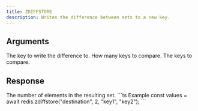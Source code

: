 ```yaml
---
title: ZDIFFSTORE
description: Writes the difference between sets to a new key.
---
```



## Arguments 

<ParamField body="destination" type="string" required>
  The key to write the difference to.
</ParamField>

<ParamField body="keys" type="integer" required>
  How many keys to compare.
</ParamField>

<ParamField body="keys" type="...string[]" required>
  The keys to compare.
</ParamField>

## Response

<ResponseField  required>
    The number of elements in the resulting set.
</ResponseField>



<RequestExample>
```ts Example
const values = await redis.zdiffstore("destination", 2, "key1", "key2");
```
</RequestExample>
